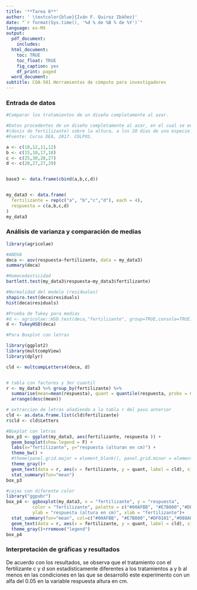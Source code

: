 ```yaml
---
title: '**Tarea 8**'
author: ' \textcolor{blue}{Iván F. Quiroz Ibáñez}'
date: "`r format(Sys.time(), '%d % de %B % de %Y')`"
language: es-MX
output:
  pdf_document:
    includes:
  html_document:
    toc: TRUE
    toc_float: TRUE
    fig_caption: yes
    df_print: paged
  word_document:
subtitle: COA-501 Herramientas de cómputo para investigadores
---
```


### **Entrada de datos**
```r
#Comparar los tratamientos de un diseño completamente al azar.

#Datos procedentes de un diseño completamente al azar, en el cual se evaluaron cuatro tratamientos 
#(dosis de fertilizante) sobre la altura, a los 20 días de una especie vegetal (cm).
#Fuente: Curso DEA, 2017. COLPOS.

a <- c(10,12,11,12)
b <- c(15,18,17,18)
c <- c(25,30,28,27)
d <- c(28,27,27,29)


base3 <- data.frame(cbind(a,b,c,d))


my_data3 <- data.frame(
  fertilizante = rep(c("a", "b","c","d"), each = 4),
  respuesta = c(a,b,c,d)
)
my_data3


```

### **Análisis de varianza y comparación de medias**
```r
library(agricolae)

#ANOVA
deca <- aov(respuesta~fertilizante, data = my_data3)
summary(deca)

#Homocedasticidad
bartlett.test(my_data3$respuesta~my_data3$fertilizante)

#Normalidad del modelo (residuales)
shapiro.test(deca$residuals)
hist(deca$residuals)

#Prueba de Tukey para medias
#d <- agricolae::HSD.test(deca,"fertilizante", group=TRUE,console=TRUE)
d <- TukeyHSD(deca)

#Para Boxplot con letras

library(ggplot2)
library(multcompView)
library(dplyr)

cld <- multcompLetters4(deca, d)


# tabla con factores y 3er cuantil
r <- my_data3 %>% group_by(fertilizante) %>%
  summarise(mean=mean(respuesta), quant = quantile(respuesta, probs = 0.75)) %>%
  arrange(desc(mean))

# extraccion de letras añadiendo a la tabla r del paso anterior
cld <- as.data.frame.list(cld$fertilizante)
r$cld <- cld$Letters

#Boxplot con letras
box_p3 <- ggplot(my_data3, aes(fertilizante, respuesta )) + 
  geom_boxplot(show.legend = F) +
  labs(x="fertilizante", y="respuesta (alturan en cm)") +
  theme_bw() + 
  #theme(panel.grid.major = element_blank(), panel.grid.minor = element_blank()) +
  theme_gray()+
  geom_text(data = r, aes(x = fertilizante, y = quant, label = cld), size = 6, vjust=-1, hjust =-1)+
  stat_summary(fun="mean")
box_p3

#cajas con diferente color
library("ggpubr")
box_p4 <- ggboxplot(my_data3, x = "fertilizante", y = "respuesta", 
          color = "fertilizante", palette = c("#00AFBB", "#E7B800","#DF0101","#088A08"),
          ylab = "respuesta (altura en cm)", xlab = "fertilizante")+
  stat_summary(fun="mean", col=c("#00AFBB", "#E7B800","#DF0101","#088A08"))+
  geom_text(data = r, aes(x = fertilizante, y = quant, label = cld), size = 6, vjust=-1, hjust =-1)+
  theme_gray()+rremove("legend")
box_p4
```

### **Interpretación de gráficas y resultados**

De acuerdo con los resultados, se observa que el tratamiento con el fertilizante c y d son estadísticamente diferentes a los tratamientos a y b al menos en las condiciones en las que se desarrolló este experimento con un alfa del 0.05 en la variable respuesta altura en cm.

